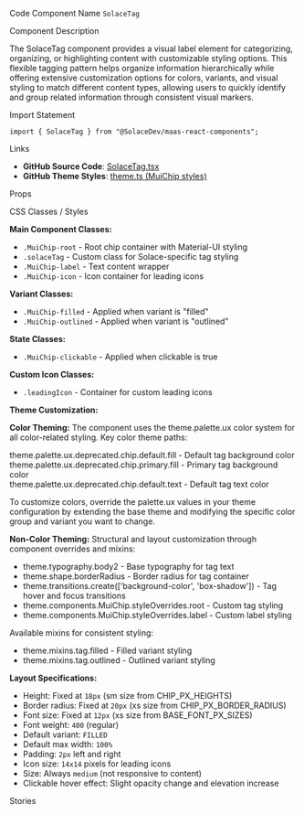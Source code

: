 
<Meta of={SolaceTagStories} />

<Title>Tag</Title>

<Description of={SolaceTagStories} />

<Subtitle>Code Component Name</Subtitle>
`SolaceTag`

<Subtitle>Component Description</Subtitle>

The SolaceTag component provides a visual label element for categorizing, organizing, or highlighting content with customizable styling options. This flexible tagging pattern helps organize information hierarchically while offering extensive customization options for colors, variants, and visual styling to match different content types, allowing users to quickly identify and group related information through consistent visual markers.

<Subtitle>Import Statement</Subtitle>

```tsx
import { SolaceTag } from "@SolaceDev/maas-react-components";
```

<Subtitle>Links</Subtitle>

- **GitHub Source Code**: [SolaceTag.tsx](https://github.com/SolaceDev/maas-react-components/blob/main/src/components/SolaceTag.tsx)
- **GitHub Theme Styles**: <a href="https://github.com/SolaceDev/maas-react-components/blob/main/src/resources/theme.ts#:~:text=MuiChip" target="_blank">theme.ts (MuiChip styles)</a>

<Subtitle>Props</Subtitle>

<ArgTypes of={SolaceTagStories} />

<Subtitle>CSS Classes / Styles</Subtitle>

**Main Component Classes:**

- `.MuiChip-root` - Root chip container with Material-UI styling
- `.solaceTag` - Custom class for Solace-specific tag styling
- `.MuiChip-label` - Text content wrapper
- `.MuiChip-icon` - Icon container for leading icons

**Variant Classes:**

- `.MuiChip-filled` - Applied when variant is "filled"
- `.MuiChip-outlined` - Applied when variant is "outlined"

**State Classes:**

- `.MuiChip-clickable` - Applied when clickable is true

**Custom Icon Classes:**

- `.leadingIcon` - Container for custom leading icons

**Theme Customization:**

**Color Theming:**
The component uses the theme.palette.ux color system for all color-related styling. Key color theme paths:

<div style={{ display: "flex", alignItems: "center", margin: "8px 0" }}>
	<div
		style={{
			width: "16px",
			height: "16px",
			backgroundColor: "#E0E0E0",
			border: "1px solid rgba(0,0,0,0.2)",
			borderRadius: "3px",
			marginRight: "8px"
		}}
	></div>
	<span>theme.palette.ux.deprecated.chip.default.fill - Default tag background color</span>
</div>
<div style={{ display: "flex", alignItems: "center", margin: "8px 0" }}>
	<div
		style={{
			width: "16px",
			height: "16px",
			backgroundColor: "#1976D2",
			border: "1px solid rgba(0,0,0,0.2)",
			borderRadius: "3px",
			marginRight: "8px"
		}}
	></div>
	<span>theme.palette.ux.deprecated.chip.primary.fill - Primary tag background color</span>
</div>
<div style={{ display: "flex", alignItems: "center", margin: "8px 0" }}>
	<div
		style={{
			width: "16px",
			height: "16px",
			backgroundColor: "#000000",
			border: "1px solid rgba(0,0,0,0.2)",
			borderRadius: "3px",
			marginRight: "8px"
		}}
	></div>
	<span>theme.palette.ux.deprecated.chip.default.text - Default tag text color</span>
</div>

To customize colors, override the palette.ux values in your theme configuration by extending the base theme and modifying the specific color group and variant you want to change.

**Non-Color Theming:**
Structural and layout customization through component overrides and mixins:

- theme.typography.body2 - Base typography for tag text
- theme.shape.borderRadius - Border radius for tag container
- theme.transitions.create(['background-color', 'box-shadow']) - Tag hover and focus transitions
- theme.components.MuiChip.styleOverrides.root - Custom tag styling
- theme.components.MuiChip.styleOverrides.label - Custom label styling

Available mixins for consistent styling:

- theme.mixins.tag.filled - Filled variant styling
- theme.mixins.tag.outlined - Outlined variant styling

**Layout Specifications:**

- Height: Fixed at `18px` (sm size from CHIP_PX_HEIGHTS)
- Border radius: Fixed at `20px` (xs size from CHIP_PX_BORDER_RADIUS)
- Font size: Fixed at `12px` (xs size from BASE_FONT_PX_SIZES)
- Font weight: `400` (regular)
- Default variant: `FILLED`
- Default max width: `100%`
- Padding: `2px` left and right
- Icon size: `14x14` pixels for leading icons
- Size: Always `medium` (not responsive to content)
- Clickable hover effect: Slight opacity change and elevation increase

<Subtitle>Stories</Subtitle>

<CustomStories />
